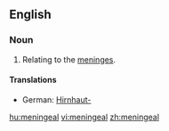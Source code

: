 ==English==
===Noun===
{{en-adj|-}}

#{{anatomy}}Relating to the [[meninges]].

====Translations====
{{trans-top|relating to the meninges}}
*German: [[Hirnhaut|Hirnhaut-]]
{{trans-mid}}
{{trans-bottom}}

[[hu:meningeal]]
[[vi:meningeal]]
[[zh:meningeal]]